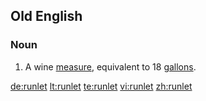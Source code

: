 ==Old English==

===Noun===
{{infl|ang|noun}}

# A wine [[measure]], equivalent to 18 [[gallon]]s.

[[de:runlet]]
[[lt:runlet]]
[[te:runlet]]
[[vi:runlet]]
[[zh:runlet]]